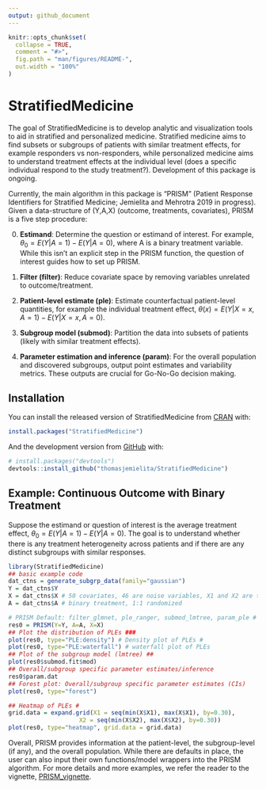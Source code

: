 ```yaml
---
output: github_document
---
```


<!-- README.md is generated from README.Rmd. Please edit that file -->

```r
knitr::opts_chunk$set(
  collapse = TRUE,
  comment = "#>",
  fig.path = "man/figures/README-",
  out.width = "100%"
)
```
# StratifiedMedicine

<!-- badges: start -->
<!-- badges: end -->

The goal of StratifiedMedicine is to develop analytic and visualization tools to aid in stratified and personalized medicine. Stratified medicine aims to find subsets or subgroups of patients with similar treatment effects, for example responders vs non-responders, while personalized medicine aims to understand treatment effects at the individual level (does a specific individual respond to the study treatment?). Development of this package is ongoing.

Currently, the main algorithm in this package is “PRISM” (Patient Response Identifiers for Stratified Medicine; Jemielita and Mehrotra 2019 in progress). Given a data-structure of (Y,A,X) (outcome, treatments, covariates), PRISM is a five step procedure:

0. **Estimand**: Determine the question or estimand of interest. For example, $\theta_0 = E(Y|A=1)-E(Y|A=0)$, where A is a binary treatment variable. While this isn't an explicit step in the PRISM function, the question of interest guides how to set up PRISM. 

1. **Filter (filter)**: Reduce covariate space by removing variables unrelated to outcome/treatment.

2. **Patient-level estimate (ple)**: Estimate counterfactual patient-level quantities, for example the individual treatment effect, $\theta(x) = E(Y|X=x,A=1)-E(Y|X=x,A=0)$.

3. **Subgroup model (submod)**: Partition the data into subsets of patients (likely with similar treatment effects). 

4. **Parameter estimation and inference (param)**: For the overall population and discovered subgroups, output point estimates and variability metrics. These outputs are crucial for Go-No-Go decision making.

## Installation

You can install the released version of StratifiedMedicine from [CRAN](https://CRAN.R-project.org) with:

``` r
install.packages("StratifiedMedicine")
```

And the development version from [GitHub](https://github.com/) with:

``` r
# install.packages("devtools")
devtools::install_github("thomasjemielita/StratifiedMedicine")
```
## Example: Continuous Outcome with Binary Treatment

Suppose the estimand or question of interest is the average treatment effect, $\theta_0 = E(Y|A=1)-E(Y|A=0)$. The goal is to understand whether there is any treatment heterogeneity across patients and if there are any distinct subgroups with similar responses. 

```r
library(StratifiedMedicine)
## basic example code
dat_ctns = generate_subgrp_data(family="gaussian")
Y = dat_ctns$Y
X = dat_ctns$X # 50 covariates, 46 are noise variables, X1 and X2 are truly predictive
A = dat_ctns$A # binary treatment, 1:1 randomized 

# PRISM Default: filter_glmnet, ple_ranger, submod_lmtree, param_ple #
res0 = PRISM(Y=Y, A=A, X=X)
## Plot the distribution of PLEs ###
plot(res0, type="PLE:density") # Density plot of PLEs #
plot(res0, type="PLE:waterfall") # waterfall plot of PLEs
## Plot of the subgroup model (lmtree) ##
plot(res0$submod.fit$mod)
## Overall/subgroup specific parameter estimates/inference
res0$param.dat
## Forest plot: Overall/subgroup specific parameter estimates (CIs)
plot(res0, type="forest")

## Heatmap of PLEs #
grid.data = expand.grid(X1 = seq(min(X$X1), max(X$X1), by=0.30),
                    X2 = seq(min(X$X2), max(X$X2), by=0.30))
plot(res0, type="heatmap", grid.data = grid.data)

```

Overall, PRISM provides information at the patient-level, the subgroup-level (if any), and the overall population. While there are defaults in place, the user can also input their own functions/model wrappers into the PRISM algorithm. For more details and more examples, we refer the reader to the vignette, [PRISM_vignette](https://CRAN.R-project.org/package=StratifiedMedicine/vignettes/SM_PRISM.html). 
